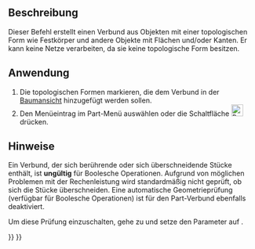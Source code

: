 <languages/>

{{Docnav/de
|[[Part_ProjectionOnSurface/de|ProjektionAufOberfläche]]
|[[Part_ExplodeCompound/de|VerbundSprengen]]
|[[Part_Workbench/de|Part]]
|IconL=Part_ProjectionOnSurface.svg
|IconR=Part_ExplodeCompound.svg
|IconC=Workbench_Part.svg
}}

{{GuiCommand/de
|Name=Part Compound‏‎
|Name/de=Part Verbund
|MenuLocation=Part → Verbund → Verbund erstellen
|Workbenches=[[Part_Workbench/de|Part]]
|Version=0.14
|SeeAlso=[[Part_Fuse/de|Part Vereinigen]], [[Part_CompoundFilter/de|Part VerbundFiltern]], [[Part_ExplodeCompound/de|Part VerbundSprengen]]
}}

<span id="Description"></span>
==Beschreibung==

Dieser Befehl erstellt einen Verbund aus Objekten mit einer topologischen Form wie Festkörper und andere Objekte mit Flächen und/oder Kanten. Er kann keine Netze verarbeiten, da sie keine topologische Form besitzen.

<span id="Usage"></span>
==Anwendung==

<div class="mw-translate-fuzzy">
# Die topologischen Formen markieren, die dem Verbund in der [[Tree_view/de|Baumansicht]] hinzugefügt werden sollen.
# Den Menüeintrag {{MenuCommand|Part → Verbund → Erzeuge Verbund}} im Part-Menü auswählen oder die Schaltfläche [[Image:Part_Compound.svg|24px|link=Part_Compound]] drücken.
</div>

<span id="Notes"></span>
==Hinweise==

Ein Verbund, der sich berührende oder sich überschneidende Stücke enthält, ist '''ungültig''' für Boolesche Operationen. Aufgrund von möglichen Problemen mit der Rechenleistung wird standardmäßig nicht geprüft, ob sich die Stücke überschneiden. Eine automatische Geometrieprüfung (verfügbar für Boolesche Operationen) ist für den Part-Verbund ebenfalls deaktiviert.

Um diese Prüfung einzuschalten, gehe zu {{MenuCommand|Werkzeuge → Parameter bearbeiten → Einstellungen..... → Mod → Teil → PrüfeGeometrie→ RunBOPCheck}} und setze den Parameter auf {{incode|true}}.


{{Docnav/de
|[[Part_ProjectionOnSurface/de|ProjektionAufOberfläche]]
|[[Part_ExplodeCompound/de|VerbundSprengen]]
|[[Part_Workbench/de|Part]]
|IconL=Part_ProjectionOnSurface.svg
|IconR=Part_ExplodeCompound.svg
|IconC=Workbench_Part.svg
}}

{{Part_Tools_navi{{#translation:}}}}
{{Userdocnavi{{#translation:}}}}
